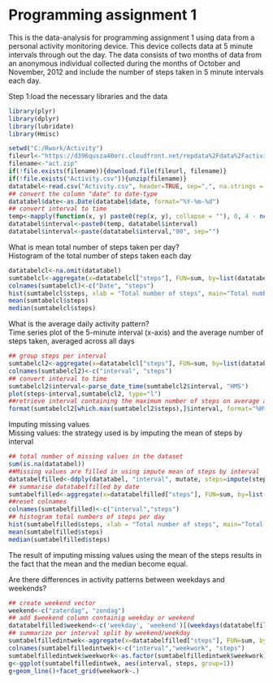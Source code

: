 Programming assignment 1 
========================
This is the data-analysis for programming assignment 1 using  data from a personal activity monitoring device. This device collects data at 5 minute intervals through out the day. The data consists of two months of data from an anonymous individual collected during the months of October and November, 2012 and include the number of steps taken in 5 minute intervals each day.

Step 1:load the necessary libraries and the data

```{r message=FALSE}
library(plyr)
library(dplyr)
library(lubridate)
library(Hmisc)
```
```{r}
setwd("C:/Rwork/Activity")
fileurl<-"https://d396qusza40orc.cloudfront.net/repdata%2Fdata%2Factivity.zip"
filename<-"act.zip"
if(!file.exists(filename)){download.file(fileurl, filename)}
if(!file.exists("Activity.csv")){unzip(filename)}
datatabel<-read.csv("Activity.csv", header=TRUE, sep=",", na.strings = "NA")
## convert the column "date" to date-type
datatabel$date<-as.Date(datatabel$date, format="%Y-%m-%d")
## convert interval to time
temp<-mapply(function(x, y) paste0(rep(x, y), collapse = ""), 0, 4 - nchar(datatabel$interval))
datatabel$interval<-paste0(temp, datatabel$interval)
datatabel$interval<-paste(datatabel$interval,"00", sep="")
```
What is mean total number of steps taken per day?  
Histogram of the total number of steps taken each day
```{r}
datatabelcl<-na.omit(datatabel)
sumtabelcl<-aggregate(x=datatabelcl["steps"], FUN=sum, by=list(datatabelcl$date))
colnames(sumtabelcl)<-c("Date", "steps")
hist(sumtabelcl$steps, xlab = "Total number of steps", main="Total number of steps")
mean(sumtabelcl$steps)
median(sumtabelcl$steps)
```
What is the average daily activity pattern?  
Time series plot of the 5-minute interval (x-axis) and the average number of steps taken, averaged across all days
```{r}
## group steps per interval
sumtabelcl2<-aggregate(x=datatabelcl["steps"], FUN=sum, by=list(datatabelcl$interval))
colnames(sumtabelcl2)<-c("interval", "steps")
## convert interval to time
sumtabelcl2$interval<-parse_date_time(sumtabelcl2$interval, "HMS")
plot(steps~interval,sumtabelcl2, type="l")
##retrieve interval containing the maximum number of steps on average across all days
format(sumtabelcl2[which.max(sumtabelcl2$steps),]$interval, format="%H%M")
```
Imputing missing values  
Missing values: the strategy used is by imputing the mean of steps by interval
```{r}
## total number of missing values in the dataset
sum(is.na(datatabel))
##Missing values are filled in using impute mean of steps by interval
datatabelfilled<-ddply(datatabel, "interval", mutate, steps=impute(steps, mean))
## summarise datatabelfilled by date
sumtabelfilled<-aggregate(x=datatabelfilled["steps"], FUN=sum, by=list(datatabelfilled$date))
##reset colnames
colnames(sumtabelfilled)<-c("interval","steps")
## histogram total numbers of steps per day
hist(sumtabelfilled$steps, xlab = "Total number of steps", main="Total number of steps")
mean(sumtabelfilled$steps)
median(sumtabelfilled$steps)
```
The result of imputing missing values using the mean of the steps results in the fact that the mean and the median become equal.  
  
Are there differences in activity patterns between weekdays and weekends?
```{r}
## create weekend vector
weekend<-c("zaterdag", "zondag")
## add $weekend column containig weekday or weekend
datatabelfilled$weekend<-c('weekday', 'weekend')[(weekdays(datatabelfilled$date) %in% weekend)+1L]
## summarize per interval split by weekend/weekday
sumtabelfilledintwek<-aggregate(x=datatabelfilled["steps"], FUN=sum, by=list(datatabelfilled$interval, datatabelfilled$weekend))
colnames(sumtabelfilledintwek)<-c("interval","weekwork", "steps")
sumtabelfilledintwek$weekwork<-as.factor(sumtabelfilledintwek$weekwork)
g<-ggplot(sumtabelfilledintwek, aes(interval, steps, group=1))
g+geom_line()+facet_grid(weekwork~.)
```